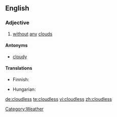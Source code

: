 ==English==

===Adjective===
{{en-adj}}

# [[without]] [[any]] [[cloud]]s

====Antonyms====
* [[cloudy]]

====Translations====
{{trans-top|without any clouds}}
* Finnish: {{t+|fi|pilvetön}}
{{trans-mid}}
* Hungarian: {{t|hu|felhőtlen}}
{{trans-bottom}}

[[Category:Weather]]

[[de:cloudless]]
[[te:cloudless]]
[[vi:cloudless]]
[[zh:cloudless]]